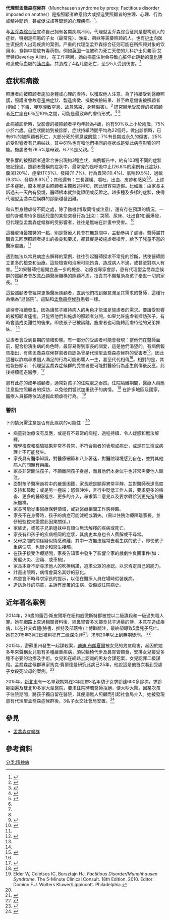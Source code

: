 {{noteTA
|T=zh-hans:代理型孟乔森综合征;zh-hant:代理型孟喬森症候群;zh-cn:代理型孟乔森综合征;zh-tw:代理型孟喬森症候群;zh-hk:代理型孟喬森症候群;zh-sg:代理型孟乔森综合征;zh-mo:代理型孟喬森症候群;
|1=zh-hans:综合征;zh-hant:症候群;zh-cn:综合征;zh-tw:症候群;zh-hk:症候群;zh-sg:综合征;zh-mo:症候群;
}}

{{Infobox disease
| Name = 代理型孟喬森症候群
| Image =
| Caption =
| DiseasesDB = 33167
| ICD10 = {{ICD10|F|68|12}}
| ICD9 =  {{ICD9|301.51}}
| ICDO =
| OMIM =
| MedlinePlus  = 001555
| eMedicineSubj = med
| eMedicineTopic = 3544
| MeshID = D016735
}}
'''代理型孟喬森症候群'''（Munchausen syndrome by proxy; Factitious disorder imposed on another）是指照顧者故意誇大或揑造受照顧者的生理、心理、行為或精神問題，甚或促成該等問題的心理疾病。<ref name="MBPBasics">{{cite web |last=Lasher |first=Louisa |url=http://www.mbpexpert.com/basics.htm |title=MBP Definitions, Maltreatment Behaviors, and Comments |accessdate=30 January 2012 |year=2011 |deadurl=yes |archiveurl=https://web.archive.org/web/20110812034655/http://www.mbpexpert.com/basics.htm |archivedate=2011年8月12日 }}</ref>。

与[[孟乔森综合征|孟乔森综合征]]宣称自己拥有各类疾病不同，代理型孟乔森综合征则是虚构别人的症状，特别是病患的子女（最常見）、晚辈、弟妹等需要照顾的人。也有[[护士|护士]]向医生谎报病人出现疾病的案例。严重的代理型孟乔森综合征则可能在所照顾对象的饮用水、食物中投放有毒药物。例如[[英国|英国]]一位被称为死亡天使的儿科护士贝弗丽·艾里特(Beverley Allitt)， 在工作期间，她向病童注射会导致[[心脏|心脏]]停止跳動的[[氯化钾|氯化钾]]和造成低血糖的[[胰岛素|胰岛素]]。共造成了4名儿童死亡，至少5人受到伤害。<ref>{{Cite web |url=http://www.guardian.co.uk/uk/2007/dec/06/ukcrime.health |title=Serial killer nurse Allitt must serve 30 years |accessdate=2014-06-29 |archive-date=2013-03-11 |archive-url=https://web.archive.org/web/20130311183216/http://www.guardian.co.uk/uk/2007/dec/06/ukcrime.health |dead-url=no }}</ref>

== 症状和病徵 ==
照護者向被照顧者施加身體或心理的虐待，以獲取他人注意。為了持續受到醫療照護，照護者會故意歪曲症狀、製造病徵、操縱檢驗結果、甚至故意傷害被照顧者(例如：下毒、哽塞導致窒息、故意感染、身體傷害)。<ref name="criddle">{{Cite journal|title=Monsters in the Closet: Munchausen Syndrome by Proxy|url=http://www.aacn.org/WD/CETests/Media/C106.pdf|last=Criddle, L.|journal=CriticalCareNurse|publisher=American Association of Critical-Care Nurses|accessdate=2 February 2012|issue=6|doi=10.4037/ccn2010737|year=2010|volume=30|pages=46–55|archiveurl=https://web.archive.org/web/20140201215847/http://www.aacn.org/WD/CETests/Media/C106.pdf|archivedate=2014-02-01|deadurl=yes}}</ref>  研究顯示受影響的被照顧者[[死亡率|死亡率]]在6％至10％之間，可能是最致命的虐待形式。<ref name="understanding04">{{Cite web|title=Understanding Munchausen syndrome by proxy|url=http://ps.psychiatryonline.org/article.aspx?articleid=89507#Understanding%20Munchausen%20syndrome%20by%20proxy|work=Special Report: Highlights of the 2004 Institute on Psychiatric Services|publisher=PsychiatryOnline.org|accessdate=30 January 2012|author=Christie-Smith, D.|date=1 January 2005|archive-date=2019-01-22|archive-url=https://web.archive.org/web/20190122044023/https://ps.psychiatryonline.org/article.aspx?articleid=89507#Understanding%20Munchausen%20syndrome%20by%20proxy|dead-url=no}}</ref> <ref name="Sheridan">{{Cite journal|title=The deceit continues: an updated literature review of Munchausen Syndrome by proxy|url=https://archive.org/details/sim_child-abuse-neglect_2003-04_27_4/page/431|last=Sheridan|first=Mary S.|date=April 2003|journal=Child Abuse Negl|issue=4|doi=10.1016/S0145-2134(03)00030-9|volume=27|pages=431–451|issn=0145-2134|pmid=12686328|id=Unknown ID:668TR}}</ref> 

此病被診斷時，受影響的被照顧者平均年齡為4歲，約有50%以上小於兩歲，75%小於六歲。自症狀開始到被診斷，症狀持續時間平均為22個月。做出診斷時，已有6%的被照顧者死亡，大部分死於窒息或飢餓；7%有長期或永久的傷害。25%的受影響者有兄弟姊妹，其中61%也有和他們相同的症狀或是受此病症影響的可能。施虐者有76.5%是母親，6.7%是父親。<ref name="Sheridan"/>

受影響的被照顧者通常合併出現約3種症狀，病例報告中，約有103種不同的症狀被記錄過。照顧者聲稱的症狀中，最常見的是呼吸中止(26.8%的案例有此症狀)、腹瀉(20%)、痙攣(17.5%)、發紺(11.7%)、行為異常(10.4%)、氣喘(9.5%)、過敏(9.3%)、發燒(8.6%)<ref name="Sheridan"/>；其他還有：生長遲緩、嘔吐、出血、皮疹和感染<ref name="understanding04"/><ref name="kidshealth.org">{{Cite web|author=Sheslow, D.V.|year=2008|title=Munchausen by proxy syndrome|publisher=KidsHealth from Nemours|accessdate=27 August 2010|url=http://kidshealth.org/parent/general/sick/munchausen.html|archive-date=2016-01-15|archive-url=https://web.archive.org/web/20160115071558/http://kidshealth.org/parent/general/sick/munchausen.html|dead-url=no}}</ref>。上述許多症狀，原本就是由照顧者主觀敘述得知，因此很容易造假。比如說：由家長主訴過去一天內有發燒，醫師根本就無從證明或反證之。越多種及多樣的症狀，使得代理型孟喬森症候群的診斷越發困難。

和典型身體虐待不同之處，除了動機(博取同情或注意)，還有存在預謀的情況。一般的身體虐待多是因兒童的某些突發行為(比如：哭鬧、尿床、吐出食物)而爆發，但代理型孟喬森症候群的受影響者，往往是無端在計畫中受害。 <ref name="Schreier-2004">{{Cite journal|title=Munchausen by Proxy|last=Schreier|first=HA|journal=Curr Probl Pediatr Adolesc Health Care|issue=3|doi=10.1016/j.cppeds.2003.09.003|year=2004|volume=34|pages=126–143}}</ref> 

這種虐待最獨特的一點，則是醫療人員會在無意間中，主動參與了虐待。醫師盡其職責去回應照顧者提出的擔憂和要求，卻其實是被施虐者操弄，給予了兒童不當的醫療處置。<ref name="criddle"/>

遇到無法以常見病症去解釋的案例，往往引起醫師探求不常見的診斷，誘使醫師開立更多的檢查和治療。這些檢查和治療可能昂貴、造成病人不適，或甚至對病人有害。<ref name="Stirling">{{Cite journal|title=Beyond Munchausen syndrome by proxy: identification and treatment of child abuse in a medical setting|url=http://pediatrics.aappublications.org/cgi/pmidlookup?view=long&pmid=17473106|last=Stirling J|last2=American Academy of Pediatrics Committee on Child Abuse Neglect|date=May 2007|journal=[[Pediatrics_(journal)|Pediatrics]]|publisher=[[Karger_Publishers|Karger Publishers]]|issue=5|doi=10.1542/peds.2007-0563|location=Berlin, Germany|volume=119|pages=1026–30|pmid=17473106}}</ref>如果醫師拒絕開立進一步的檢查、治療或專家會診，患有代理型孟喬森症候群的照顧者會故意凸顯醫療機構的照顧不周，指責其不願幫助為孩子奉獻一切的家長。<ref name="criddle" />  

這些照顧者會經常更換醫療照顧者，直到他們找到願意滿足其需求的醫師，這種行為稱為"逛醫院"。這點和[[孟乔森综合征|孟喬森症候群]]患者一樣。 

虐待會持續發生，因為讓孩子維持病人的角色才能滿足施虐者的需求。要讓受影響的被照顧者痊癒，只能將他們和施虐的照顧者分開。如果允許施虐者探訪孩子，有時會造成災難性的後果。即使孩子已被隔離，施虐者也可能轉而虐待他的兄弟姊妹。 <ref name="criddle"/> 

受虐者會受到長期的情緒影響。有一部分的受虐者可能會發現：當他們在醫師面前，配合扮演生病的角色時，最容易得到家長的關愛，這是他們渴望的。有病例報告指出，有些孟喬森症候群患者自認為曾是代理型孟喬森症候群的受害者<ref name="libow-2002">{{Cite journal|title=Beyond collusion: active illness falsification|url=https://archive.org/details/sim_child-abuse-neglect_2002-05_26_5/page/525|last=Libow, JA.|journal=Child Abuse Negl|issue=5|doi=10.1016/S0145-2134(02)00328-9|year=2002|volume=26|pages=525–536|pmid=12079088}}</ref>，因此這種以詐病尋求個人滿足的行為可能影響人一生，甚至代代相傳<ref name="criddle"/>。相對的是，其他報告顯示：代理型孟喬森症候群的受害者更可能對醫療行為產生創傷後反應，此後持續迴避醫療。<ref name="libow-adulthood">{{Cite journal|title=Munchausen by proxy victims in adulthood: a first look|url=https://archive.org/details/sim_child-abuse-neglect_1995-09_19_9/page/1131|last=Libow, JA.|journal=Child Abuse Negl|issue=9|doi=10.1016/0145-2134(95)00073-H|year=1995|volume=19|pages=1131–1142|pmid=8528818}}</ref>   

患有此症的成年照顧者，通常對孩子的住院處之泰然。住院隔離期間，醫療人員應注意監控照顧者的探訪，以免他們嘗試加重孩子的病情。 <ref name="Schreier 1993">{{Cite book|title=Hurting for Love: Munchausen by Proxy Syndrome|last=Schreier|first=Herbert A.|last2=Judith A. Libow|publisher=[[The_Guilford_Press|The Guilford Press]]|year=1993|isbn=0-89862-121-6}}</ref>  在許多地區及國家，醫療人員都應依法通報此類虐待行為。 <ref>Elder W, Coletsos IC, Bursztajn HJ. ''Factitious Disorder/Munchhausen Syndrome''. The 5-Minute Clinical Consult. 18th Edition. 2010. Editor: Domino F.J. Wolters Kluwer/Lippincott. Philadelphia.{{Page needed}}</ref> 

=== 警訊 ===
下列情況需注意是否有此疾病的可能性：<ref name="Schreier 1993"/> 

* 病童對治療沒有反應，或是有不尋常的病程，過程持續、令人疑惑和無法解釋。
* 理學檢查和檢驗結果非常不尋常，不符合患者的表現或病史，或是在生理或病理上不可能發生。 
* 家長具有醫學知識，對醫療細節和八卦著迷，對醫院環境感到自在，並對其他病人的問題有興趣。 
* 家長非常關注孩子，不願離開孩子身邊，而且他們本身似乎也非常需要他人關注。 
* 面對孩子醫療過程中的嚴重困難，家長總是顯得異常平靜，並對醫師表達高度支持和鼓勵；或是另一極端：怒氣沖沖，言行中貶低工作人員，要求更多的檢查、更多的醫療程序、更多的介入，尋求第二意見以及要求轉診到更先進的醫療機構。
* 家長可能從事醫療保健領域，或對醫療相關工作感興趣。 
* 家長不在身旁時，孩子的病症可能減輕或消失。(需以住院治療隔離家長，並仔細監控來證實此因果關係。) 
* 家族史，或孩子兄弟姐妹中有類似無法解釋的疾病或死亡。 
* 家長有和孩子的疾病相同的症狀，其病史本身也令人費解或不尋常。 
* 父母之間的關係疑似情感疏離，其中一方無法經常去看生病的孩子，即使孩子重病住院，也很少和醫生接觸。 
* 在孩子接受治療期間，家長告知家中發生了影響全家的戲劇性負面事件(如：房屋火災、盜竊、或車禍)。 
* 家長本身不斷尋求他人的吹捧稱讚，追求公眾的承認，以求肯定自己的能力。 
* 計畫出院時，病情會莫名其妙的惡化。 
* 病童會不時尋求家長的提示，以便在醫療人員在場時假裝疾病。
* 造訪急診的病童，主訴有反覆的生病、受傷或住院病史。

== 近年著名案例 ==      
2014年，26歲的蕾西·斯皮爾斯在紐約威徹斯特郡被控以二級謀殺和一級過失殺人罪。她在網路上查過相關資料後，經鼻胃管多次餵食兒子過量的鹽，本意在造成疾病，以在社交媒體(臉書、推特及部落格)上博取關注，最終卻導致5歲兒子死亡。她在2015年3月2日被判犯有二级谋杀罪<ref>{{Cite news|title=ABC News: Mom Convicted...|url=http://abcnews.go.com/Health/wireStory/mom-convicted-killing-son-poisoning-salt-29342970|accessdate=2019-01-24|archive-date=2015-03-05|archive-url=https://web.archive.org/web/20150305180807/http://abcnews.go.com/Health/wireStory/mom-convicted-killing-son-poisoning-salt-29342970|dead-url=no}}</ref>，求刑20年以上到無期徒刑。 <ref>{{Cite news|author=Associated Press|title=Mommy blogger gets 20 years to life for salt-poisoning son|url=https://nypost.com/2015/04/08/mother-gets-20-years-to-life-for-salt-poisoning-son/|agency=NY Post|date=April 8, 2016|accessdate=2019-01-24|archive-date=2019-12-14|archive-url=https://web.archive.org/web/20191214092317/https://nypost.com/2015/04/08/mother-gets-20-years-to-life-for-salt-poisoning-son/|dead-url=no}}</ref> 

2015年，密蘇里州發生一起謀殺案，[[迪迪·布朗夏爾謀殺案|迪迪·布朗夏爾]]被女兒的男友殺害，起因於她多年來聲稱女兒患有多種嚴重疾病，須以輪椅代步及鼻胃管餵食，安排女兒接受多種不必要的治療及手術。女兒和在網路上認識的男友合謀犯案，女兒認罪二級謀殺。孟喬森症候群專家馬克·費爾德曼研究此病已25年，他說這是他首次看到受虐子女殺死父母的案例。<ref name="N-L Marc Feldman story">{{Cite news|author=Keegan|first=Harrison|title=Munchausen expert says Gypsy Blanchard case is unprecedented|url=http://www.news-leader.com/story/news/crime/2016/07/06/munchausen-expert-says-gypsy-blanchard-case-unprecedented/86763054/|work=[[Springfield_News-Leader|Springfield News-Leader]]|date=July 6, 2016|accessdate=June 2, 2017|archive-date=2020-08-13|archive-url=https://web.archive.org/web/20200813174745/https://www.news-leader.com/story/news/crime/2016/07/06/munchausen-expert-says-gypsy-blanchard-case-unprecedented/86763054/|dead-url=no}}</ref>


2015年，[[新北市|新北市]]有一名單親媽媽在3年間帶3名年幼子女求診達600多診次，求診範圍遍及雙北10多家大型醫院，要求住院時若醫師拒絕，便大吵大鬧。因某次孩子住院期間，將孩子獨自留在醫院，其便溺無人照顧而引起社會局介入。她被發現患有代理型孟喬森症候群後，3名子女交社會局安置。<ref>{{cite news |author1=曾佳俊、石明啟 |title=求醫癖 兒沒病 母鬧要住院 3年掛號600次 |url=https://tw.appledaily.com/headline/daily/20150816/36724865/ |work=蘋果日報 |date=2015-08-16|accessdate=2019-01-24 |archive-date=2019-02-22 |archive-url=https://web.archive.org/web/20190222122104/https://tw.appledaily.com/headline/daily/20150816/36724865/ |dead-url=no }}</ref>

== 參見 ==
*[[孟喬森症候群|孟喬森症候群]]

== 參考資料 ==
{{reflist}}

[[分类:精神病|分类:精神病]]